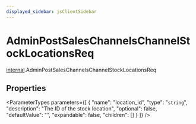 ```yaml
---
displayed_sidebar: jsClientSidebar
---
```



# AdminPostSalesChannelsChannelStockLocationsReq

[internal](../../modules/internal.mdx).AdminPostSalesChannelsChannelStockLocationsReq

## Properties

<ParameterTypes parameters={[
  {
    "name": "location_id",
    "type": "`string`",
    "description": "The ID of the stock location",
    "optional": false,
    "defaultValue": "",
    "expandable": false,
    "children": []
  }
]} />
